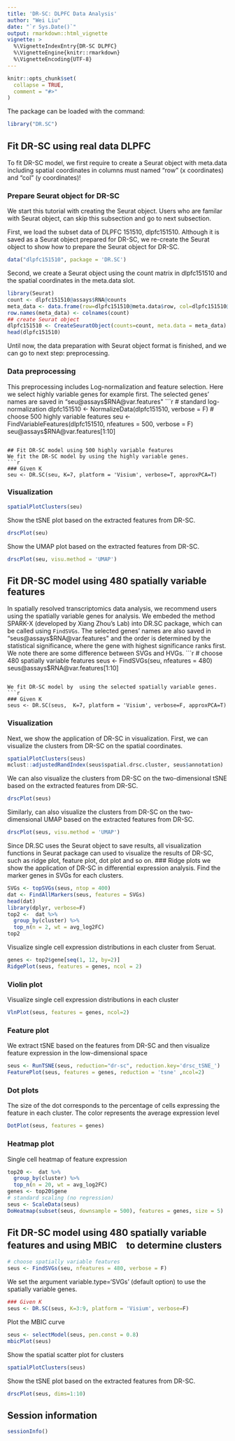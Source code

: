 ```yaml
---
title: 'DR-SC: DLPFC Data Analysis'
author: "Wei Liu"
date: "`r Sys.Date()`"
output: rmarkdown::html_vignette
vignette: >
  %\VignetteIndexEntry{DR-SC DLPFC}
  %\VignetteEngine{knitr::rmarkdown}
  %\VignetteEncoding{UTF-8}
---
```


```r
knitr::opts_chunk$set(
  collapse = TRUE,
  comment = "#>"
)
```

The package can be loaded with the command:
```r
library("DR.SC")
```


## Fit DR-SC using real data DLPFC
To fit DR-SC model, we first require to create a Seurat object with meta.data including spatial coordinates in columns must named "row" (x coordinates) and "col" (y coordinates)!

### Prepare Seurat object for DR-SC
We start this tutorial with creating the Seurat object. Users who are familar with Seurat object, can skip this subsection and go to next subsection.

First, we load the subset data of DLPFC 151510, dlpfc151510. Although it is saved as a Seurat object prepared for DR-SC, we re-create the Seurat object to show how to prepare the Seurat object for DR-SC. 
```r
data("dlpfc151510", package = 'DR.SC')

```
Second, we create a Seurat object using the count matrix in dlpfc151510 and the spatial coordinates in the meta.data slot.
```r
library(Seurat)
count <- dlpfc151510@assays$RNA@counts
meta_data <- data.frame(row=dlpfc151510@meta.data$row, col=dlpfc151510@meta.data$col, annotation=dlpfc151510$annotation)
row.names(meta_data) <- colnames(count)
## create Seurat object
dlpfc151510 <- CreateSeuratObject(counts=count, meta.data = meta_data)
head(dlpfc151510)
```
Until now, the data preparation with Seurat object format  is finished, and we can go to next step: preprocessing.



### Data preprocessing
This preprocessing includes Log-normalization and feature selection. Here we select highly variable genes for example first. The selected genes' names are saved in "seu@assays$RNA@var.features"
```r

# standard log-normalization
dlpfc151510 <- NormalizeData(dlpfc151510, verbose = F)
# choose 500 highly variable features
seu <- FindVariableFeatures(dlpfc151510, nfeatures = 500, verbose = F)
seu@assays$RNA@var.features[1:10]
```

## Fit DR-SC model using 500 highly variable features
We fit the DR-SC model by using the highly variable genes.
```r
### Given K
seu <- DR.SC(seu, K=7, platform = 'Visium', verbose=T, approxPCA=T)
```

### Visualization
```r
spatialPlotClusters(seu)
```


Show the tSNE plot based on the extracted features from DR-SC.
```r
drscPlot(seu)
```

Show the UMAP plot based on the extracted features from DR-SC.
```r
drscPlot(seu, visu.method = 'UMAP')
```

## Fit DR-SC model using 480 spatially variable features
In spatially resolved transcriptomics data analysis, we recommend users using the spatially variable genes for analysis. We embeded the method SPARK-X (developed by Xiang Zhou's Lab) into DR.SC package, which can be called using `FindSVGs`. The selected genes' names are also saved in "seus@assays$RNA@var.features" and the order is determined by the statistical significance, where the gene with highest significance ranks first. We note there are some difference between SVGs and HVGs.
```r
# choose 480 spatially variable features
seus <- FindSVGs(seu, nfeatures = 480)
seus@assays$RNA@var.features[1:10]
```

We fit DR-SC model by  using the selected spatially variable genes.
```r
### Given K
seus <- DR.SC(seus,  K=7, platform = 'Visium', verbose=F, approxPCA=T)
```

### Visualization
Next, we show the application of DR-SC in visualization. First, we can visualize the  clusters from DR-SC on the spatial coordinates.
```r
spatialPlotClusters(seus)
mclust::adjustedRandIndex(seus$spatial.drsc.cluster, seus$annotation)
```


We can also visualize the clusters from DR-SC on the two-dimensional tSNE based on the extracted features from DR-SC.
```r
drscPlot(seus)
```
Similarly, can also visualize the clusters from DR-SC on the two-dimensional UMAP based on the extracted features from DR-SC.
```r
drscPlot(seus, visu.method = 'UMAP')
```

Since DR.SC uses the Seurat object to save results, all visualization functions in Seurat package  can used to visualize the results of DR-SC, such as ridge plot, feature plot, dot plot and so on.
### Ridge plots 
we show the application of DR-SC in differential expression analysis.
Find the marker genes in SVGs for each clusters. 
```r
SVGs <- topSVGs(seus, ntop = 400)
dat <- FindAllMarkers(seus, features = SVGs)
head(dat)
library(dplyr, verbose=F)
top2 <-  dat %>%
  group_by(cluster) %>%
  top_n(n = 2, wt = avg_log2FC)
top2
```

Visualize single cell expression distributions in each cluster from Seruat.
```r
genes <- top2$gene[seq(1, 12, by=2)]
RidgePlot(seus, features = genes, ncol = 2)
```
### Violin plot

Visualize single cell expression distributions in each cluster
```r

VlnPlot(seus, features = genes, ncol=2)
```

### Feature plot
We extract tSNE based on the features from DR-SC and then visualize feature expression in the low-dimensional space
 
```r
seus <- RunTSNE(seus, reduction="dr-sc", reduction.key='drsc_tSNE_')
FeaturePlot(seus, features = genes, reduction = 'tsne' ,ncol=2)

```


### Dot plots 
The size of the dot corresponds to the percentage of cells expressing the
feature in each cluster. The color represents the average expression level
```r
DotPlot(seus, features = genes)
```

### Heatmap plot

Single cell heatmap of feature expression
```r
top20 <-  dat %>%
  group_by(cluster) %>%
  top_n(n = 20, wt = avg_log2FC)
genes <- top20$gene
# standard scaling (no regression)
seus <- ScaleData(seus)
DoHeatmap(subset(seus, downsample = 500), features = genes, size = 5)
```

## Fit DR-SC model using 480 spatially variable features and using MBIC　to determine clusters

```r
# choose spatially variable features
seus <- FindSVGs(seu, nfeatures = 480, verbose = F)
```

We set the argument variable.type='SVGs' (default option) to use the spatially variable genes.
```r
### Given K
seus <- DR.SC(seus, K=3:9, platform = 'Visium', verbose=F)
```

Plot the MBIC curve 
```r
seus <- selectModel(seus, pen.const = 0.8)
mbicPlot(seus)
```

Show the spatial scatter plot for clusters
```r
spatialPlotClusters(seus)
```

Show the tSNE plot based on the extracted features from DR-SC.
```r
drscPlot(seus, dims=1:10)
```


## Session information
```r
sessionInfo()
```